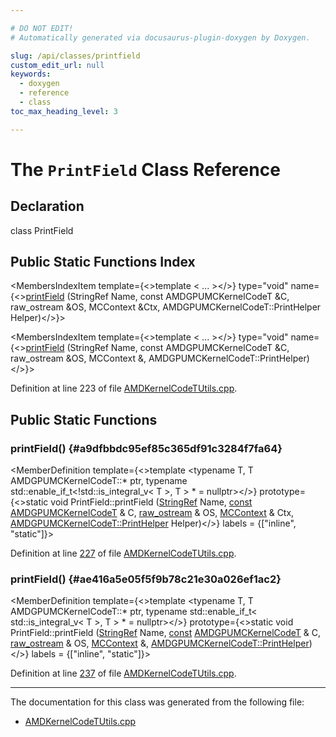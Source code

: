 ```yaml
---

# DO NOT EDIT!
# Automatically generated via docusaurus-plugin-doxygen by Doxygen.

slug: /api/classes/printfield
custom_edit_url: null
keywords:
  - doxygen
  - reference
  - class
toc_max_heading_level: 3

---
```





# The `PrintField` Class Reference

<DoxygenPage pluginConfig={pluginConfig}>



## Declaration

<CodeBlock>class PrintField</CodeBlock>

## Public Static Functions Index

<MembersIndex>

<MembersIndexItem
  template={<>template &lt; ... &gt;</>}
  type="void"
  name={<><a href="#a9dfbbdc95ef85c365df91c3284f7fa64">printField</a> (StringRef Name, const AMDGPUMCKernelCodeT &amp;C, raw&#95;ostream &amp;OS, MCContext &amp;Ctx, AMDGPUMCKernelCodeT::PrintHelper Helper)</>}>
</MembersIndexItem>

<MembersIndexItem
  template={<>template &lt; ... &gt;</>}
  type="void"
  name={<><a href="#ae416a5e05f5f9b78c21e30a026ef1ac2">printField</a> (StringRef Name, const AMDGPUMCKernelCodeT &amp;C, raw&#95;ostream &amp;OS, MCContext &amp;, AMDGPUMCKernelCodeT::PrintHelper)</>}>
</MembersIndexItem>

</MembersIndex>


Definition at line 223 of file <a href="/docs/api/files/lib/lib/target/lib/target/amdgpu/lib/target/amdgpu/utils/amdkernelcodetutils-cpp">AMDKernelCodeTUtils.cpp</a>.

<SectionDefinition>

## Public Static Functions

### printField() {#a9dfbbdc95ef85c365df91c3284f7fa64}

<MemberDefinition
  template={<>template &lt;typename T, T AMDGPUMCKernelCodeT::&#42; ptr, typename std::enable&#95;if&#95;t&lt;!std::is&#95;integral&#95;v&lt; T &gt;, T &gt; &#42; = nullptr&gt;</>}
  prototype={<>static void PrintField::printField (<a href="/docs/api/classes/llvm/stringref">StringRef</a> Name, <a href="/docs/api/files/lib/lib/target/lib/target/aarch64/aarch64promoteconstant-cpp/#a90f8350fecae261c25be85d38b451bff">const</a> <a href="/docs/api/structs/llvm/amdgpu/amdgpumckernelcodet">AMDGPUMCKernelCodeT</a> &amp; C, <a href="/docs/api/classes/llvm/raw-ostream">raw&#95;ostream</a> &amp; OS, <a href="/docs/api/classes/llvm/mccontext">MCContext</a> &amp; Ctx, <a href="/docs/api/structs/llvm/amdgpu/amdgpumckernelcodet/#a70ffc795ff52901ca0c240337952d1a3">AMDGPUMCKernelCodeT::PrintHelper</a> Helper)</>}
  labels = {["inline", "static"]}>

Definition at line <a href="/docs/api/files/lib/lib/target/lib/target/amdgpu/lib/target/amdgpu/utils/amdkernelcodetutils-cpp/#l00227">227</a> of file <a href="/docs/api/files/lib/lib/target/lib/target/amdgpu/lib/target/amdgpu/utils/amdkernelcodetutils-cpp">AMDKernelCodeTUtils.cpp</a>.
</MemberDefinition>

### printField() {#ae416a5e05f5f9b78c21e30a026ef1ac2}

<MemberDefinition
  template={<>template &lt;typename T, T AMDGPUMCKernelCodeT::&#42; ptr, typename std::enable&#95;if&#95;t&lt; std::is&#95;integral&#95;v&lt; T &gt;, T &gt; &#42; = nullptr&gt;</>}
  prototype={<>static void PrintField::printField (<a href="/docs/api/classes/llvm/stringref">StringRef</a> Name, <a href="/docs/api/files/lib/lib/target/lib/target/aarch64/aarch64promoteconstant-cpp/#a90f8350fecae261c25be85d38b451bff">const</a> <a href="/docs/api/structs/llvm/amdgpu/amdgpumckernelcodet">AMDGPUMCKernelCodeT</a> &amp; C, <a href="/docs/api/classes/llvm/raw-ostream">raw&#95;ostream</a> &amp; OS, <a href="/docs/api/classes/llvm/mccontext">MCContext</a> &amp;, <a href="/docs/api/structs/llvm/amdgpu/amdgpumckernelcodet/#a70ffc795ff52901ca0c240337952d1a3">AMDGPUMCKernelCodeT::PrintHelper</a>)</>}
  labels = {["inline", "static"]}>

Definition at line <a href="/docs/api/files/lib/lib/target/lib/target/amdgpu/lib/target/amdgpu/utils/amdkernelcodetutils-cpp/#l00237">237</a> of file <a href="/docs/api/files/lib/lib/target/lib/target/amdgpu/lib/target/amdgpu/utils/amdkernelcodetutils-cpp">AMDKernelCodeTUtils.cpp</a>.
</MemberDefinition>

</SectionDefinition>

<hr/>

The documentation for this class was generated from the following file:

<ul>
<li><a href="/docs/api/files/lib/lib/target/lib/target/amdgpu/lib/target/amdgpu/utils/amdkernelcodetutils-cpp">AMDKernelCodeTUtils.cpp</a></li>
</ul>

</DoxygenPage>
